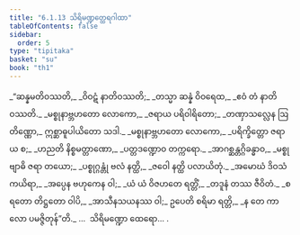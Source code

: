 ```yaml
---
title: "6.1.13 သိရိမဏ္ဍတ္ထေရဂါထာ"
tableOfContents: false
sidebar:
  order: 5
type: "tipitaka"
basket: "su"
book: "th1"
---
```



<DynamicBreadcrumb />

<Division number="447" book="th1">

<Paragraph number="727" type="verses" book="th1">
_“ဆန္နမတိဝဿတိ,_  
_ဝိဝဋံ နာတိဝဿတိ;_  
_တသ္မာ ဆန္နံ ဝိဝရေထ,_  
_ဧဝံ တံ နာတိဝဿတိ._  

</Paragraph>

</Division>
<Division number="448" book="th1">

<Paragraph number="728" type="verses" book="th1">
_မစ္စုနာဗ္ဘဟတော လောကော,_  
_ဇရာယ ပရိဝါရိတော;_  
_တဏှာသလ္လေန ဩတိဏ္ဏော,_  
ဣစ္ဆာဓူပါယိတော သဒါ._  

</Paragraph>

</Division>
<Division number="449" book="th1">

<Paragraph number="729" type="verses" book="th1">
_မစ္စုနာဗ္ဘဟတော လောကော,_  
_ပရိက္ခိတ္တော ဇရာယ စ;_  
_ဟညတိ နိစ္စမတ္တာဏော,_  
_ပတ္တဒဏ္ဍောဝ တက္ကရော._  

</Paragraph>

</Division>
<Division number="450" book="th1">

<Paragraph number="730" type="verses" book="th1">
_အာဂစ္ဆန္တဂ္ဂိခန္ဓာဝ,_  
_မစ္စု ဗျာဓိ ဇရာ တယော;_  
_ပစ္စုဂ္ဂန္တုံ ဗလံ နတ္ထိ,_  
_ဇဝေါ နတ္ထိ ပလာယိတုံ._  

</Paragraph>

</Division>
<Division number="451" book="th1">

<Paragraph number="731" type="verses" book="th1">
_အမောဃံ ဒိဝသံ ကယိရာ,_  
_အပ္ပေန ဗဟုကေန ဝါ;_  
_ယံ ယံ ဝိဇဟတေ ရတ္တိံ,_  
_တဒူနံ တဿ ဇီဝိတံ._  

</Paragraph>

</Division>
<Division number="452" book="th1">

<Paragraph number="732" type="verses" book="th1">
_စရတော တိဋ္ဌတော ဝါပိ,_  
_အာသီနသယနဿ ဝါ;_  
ဥပေတိ စရိမာ ရတ္တိ,_  
_န တေ ကာလော ပမဇ္ဇိတုန်”တိ._  


</Paragraph>
</Division>

<Paragraph number="733" type="center" book="th1">
…  သိရိမဏ္ဍော ထေရော… .
</Paragraph>